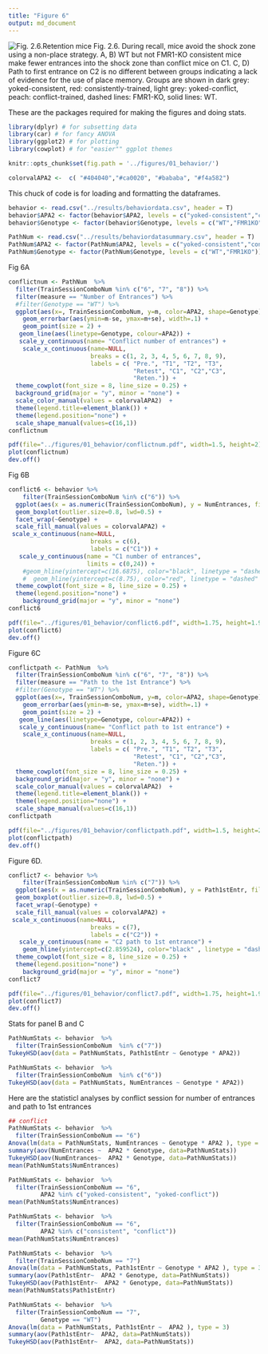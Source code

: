 ```yaml
---
title: "Figure 6"
output: md_document
---
```


![Fig. 2.6.Retention mice](../figures/behavior-09.png)
Fig. 2.6. During recall, mice avoid the shock zone using a non-place strategy.
A, B) WT but not FMR1-KO consistent mice make fewer entrances into the shock zone than conflict mice on C1. C, D) Path to first entrance on C2 is no different between groups indicating a lack of evidence for the use of place memory. Groups are shown in dark grey: yoked-consistent, red: consistently-trained, light grey: yoked-conflict, peach: conflict-trained, dashed lines: FMR1-KO, solid lines: WT.

These are the packages required for making the figures and doing stats. 

```r
library(dplyr) # for subsetting data 
library(car) # for fancy ANOVA
library(ggplot2) # for plotting
library(cowplot) # for "easier"" ggplot themes

knitr::opts_chunk$set(fig.path = '../figures/01_behavior/')

colorvalAPA2 <-  c( "#404040","#ca0020", "#bababa", "#f4a582")
```

This chuck of code is for loading and formatting the dataframes.

```r
behavior <- read.csv("../results/behaviordata.csv", header = T)
behavior$APA2 <- factor(behavior$APA2, levels = c("yoked-consistent","consistent", "yoked-conflict","conflict")) ## relevel then rename factors treatment
behavior$Genotype <- factor(behavior$Genotype, levels = c("WT","FMR1KO")) # relevel genotype

PathNum <- read.csv("../results/behaviordatasummary.csv", header = T)
PathNum$APA2 <- factor(PathNum$APA2, levels = c("yoked-consistent","consistent", "yoked-conflict","conflict")) ## relevel then rename factors treatment
PathNum$Genotype <- factor(PathNum$Genotype, levels = c("WT","FMR1KO")) # relevel genotype

```

Fig 6A

```r
conflictnum <- PathNum  %>% 
  filter(TrainSessionComboNum %in% c("6", "7", "8")) %>% 
  filter(measure == "Number of Entrances") %>% 
  #filter(Genotype == "WT") %>% 
  ggplot(aes(x=, TrainSessionComboNum, y=m, color=APA2, shape=Genotype)) + 
    geom_errorbar(aes(ymin=m-se, ymax=m+se), width=.1) +
    geom_point(size = 2) +
   geom_line(aes(linetype=Genotype, colour=APA2)) +
   scale_y_continuous(name= "Conflict number of entrances") +
    scale_x_continuous(name=NULL, 
                       breaks = c(1, 2, 3, 4, 5, 6, 7, 8, 9),
                       labels = c( "Pre.", "T1", "T2", "T3",
                                   "Retest", "C1", "C2","C3", 
                                   "Reten.")) +
  theme_cowplot(font_size = 8, line_size = 0.25) +
  background_grid(major = "y", minor = "none") +
  scale_color_manual(values = colorvalAPA2)  +
  theme(legend.title=element_blank()) +
  theme(legend.position="none") +
  scale_shape_manual(values=c(16,1)) 
conflictnum

pdf(file="../figures/01_behavior/conflictnum.pdf", width=1.5, height=2)
plot(conflictnum)
dev.off()
```

Fig 6B

```r
conflict6 <- behavior %>%
    filter(TrainSessionComboNum %in% c("6")) %>% 
  ggplot(aes(x = as.numeric(TrainSessionComboNum), y = NumEntrances, fill=APA2)) +
  geom_boxplot(outlier.size=0.8, lwd=0.5) +
  facet_wrap(~Genotype) +
  scale_fill_manual(values = colorvalAPA2) +  
 scale_x_continuous(name=NULL, 
                       breaks = c(6),
                       labels = c("C1")) +
   scale_y_continuous(name = "C1 number of entrances",
                      limits = c(0,24)) +
    #geom_hline(yintercept=c(16.6875), color="black", linetype = "dashed" ) + 
    #  geom_hline(yintercept=c(8.75), color="red", linetype = "dashed" ) + 
  theme_cowplot(font_size = 8, line_size = 0.25) + 
  theme(legend.position="none") +
    background_grid(major = "y", minor = "none") 
conflict6

pdf(file="../figures/01_behavior/conflict6.pdf", width=1.75, height=1.9)
plot(conflict6)
dev.off()
```

Figure 6C

```r
conflictpath <- PathNum  %>% 
  filter(TrainSessionComboNum %in% c("6", "7", "8")) %>% 
  filter(measure == "Path to the 1st Entrance") %>% 
  #filter(Genotype == "WT") %>% 
  ggplot(aes(x=, TrainSessionComboNum, y=m, color=APA2, shape=Genotype)) + 
    geom_errorbar(aes(ymin=m-se, ymax=m+se), width=.1) +
    geom_point(size = 2) +
   geom_line(aes(linetype=Genotype, colour=APA2)) +
   scale_y_continuous(name= "Conflict path to 1st entrance") +
    scale_x_continuous(name=NULL, 
                       breaks = c(1, 2, 3, 4, 5, 6, 7, 8, 9),
                       labels = c( "Pre.", "T1", "T2", "T3",
                                   "Retest", "C1", "C2","C3", 
                                   "Reten.")) +
  theme_cowplot(font_size = 8, line_size = 0.25) +
  background_grid(major = "y", minor = "none") +
  scale_color_manual(values = colorvalAPA2)  +
  theme(legend.title=element_blank()) +
  theme(legend.position="none") +
  scale_shape_manual(values=c(16,1)) 
conflictpath

pdf(file="../figures/01_behavior/conflictpath.pdf", width=1.5, height=2)
plot(conflictpath)
dev.off()
```




Figure 6D. 

```r

conflict7 <- behavior %>%
    filter(TrainSessionComboNum %in% c("7")) %>% 
  ggplot(aes(x = as.numeric(TrainSessionComboNum), y = Path1stEntr, fill=APA2)) +
  geom_boxplot(outlier.size=0.8, lwd=0.5) +
  facet_wrap(~Genotype) +
  scale_fill_manual(values = colorvalAPA2) +  
 scale_x_continuous(name=NULL, 
                       breaks = c(7),
                       labels = c("C2")) +
   scale_y_continuous(name = "C2 path to 1st entrance") +
    geom_hline(yintercept=c(2.859524), color="black" , linetype = "dashed") + 
  theme_cowplot(font_size = 8, line_size = 0.25) + 
  theme(legend.position="none") +
    background_grid(major = "y", minor = "none") 
conflict7

pdf(file="../figures/01_behavior/conflict7.pdf", width=1.75, height=1.9)
plot(conflict7)
dev.off()
```

Stats for panel B and C

```r
PathNumStats <- behavior  %>% 
  filter(TrainSessionComboNum  %in% c("7")) 
TukeyHSD(aov(data = PathNumStats, Path1stEntr ~ Genotype * APA2))

PathNumStats <- behavior  %>% 
  filter(TrainSessionComboNum  %in% c("6")) 
TukeyHSD(aov(data = PathNumStats, NumEntrances ~ Genotype * APA2))
```

Here are the statisticl analyses by conflict session for number of entrances and path to 1st entrances

```r
## conflict
PathNumStats <- behavior  %>% 
  filter(TrainSessionComboNum == "6") 
Anova(lm(data = PathNumStats, NumEntrances ~ Genotype * APA2 ), type = 3)
summary(aov(NumEntrances ~  APA2 * Genotype, data=PathNumStats))
TukeyHSD(aov(NumEntrances~  APA2 * Genotype, data=PathNumStats))
mean(PathNumStats$NumEntrances)

PathNumStats <- behavior  %>% 
  filter(TrainSessionComboNum == "6",
         APA2 %in% c("yoked-consistent", "yoked-conflict")) 
mean(PathNumStats$NumEntrances)

PathNumStats <- behavior  %>% 
  filter(TrainSessionComboNum == "6",
         APA2 %in% c("consistent", "conflict")) 
mean(PathNumStats$NumEntrances)

PathNumStats <- behavior  %>% 
  filter(TrainSessionComboNum == "7") 
Anova(lm(data = PathNumStats, Path1stEntr ~ Genotype * APA2 ), type = 3)
summary(aov(Path1stEntr~  APA2 * Genotype, data=PathNumStats))
TukeyHSD(aov(Path1stEntr~  APA2 * Genotype, data=PathNumStats))
mean(PathNumStats$Path1stEntr)

PathNumStats <- behavior  %>% 
  filter(TrainSessionComboNum == "7",
         Genotype == "WT")
Anova(lm(data = PathNumStats, Path1stEntr ~  APA2 ), type = 3)
summary(aov(Path1stEntr~  APA2, data=PathNumStats))
TukeyHSD(aov(Path1stEntr~  APA2, data=PathNumStats))

```